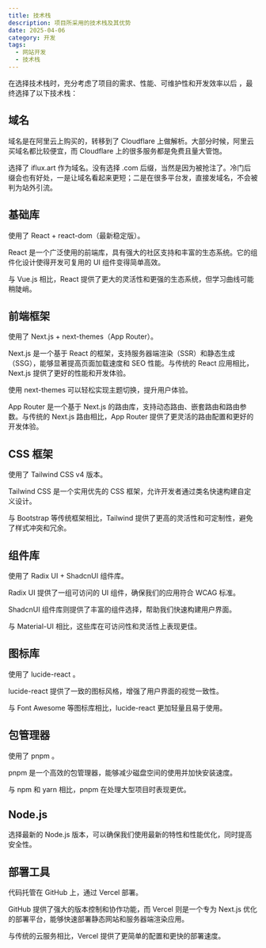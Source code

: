 ```yaml
---
title: 技术栈
description: 项目所采用的技术栈及其优势
date: 2025-04-06
category: 开发
tags:
  - 网站开发
  - 技术栈
---
```


在选择技术栈时，充分考虑了项目的需求、性能、可维护性和开发效率以后 ，最终选择了以下技术栈：

## 域名

域名是在阿里云上购买的，转移到了 Cloudflare 上做解析。大部分时候，阿里云买域名都比较便宜，而 Cloudflare 上的很多服务都是免费且量大管饱。

选择了 iflux.art 作为域名。没有选择 .com 后缀，当然是因为被抢注了。冷门后缀会也有好处，一是让域名看起来更短；二是在很多平台发，直接发域名，不会被判为站外引流。

## 基础库

使用了 React + react-dom（最新稳定版）。

React 是一个广泛使用的前端库，具有强大的社区支持和丰富的生态系统。它的组件化设计使得开发可复用的 UI 组件变得简单高效。

与 Vue.js 相比，React 提供了更大的灵活性和更强的生态系统，但学习曲线可能稍陡峭。

## 前端框架

使用了 Next.js + next-themes（App Router）。

Next.js 是一个基于 React 的框架，支持服务器端渲染（SSR）和静态生成（SSG），能够显著提高页面加载速度和 SEO 性能。与传统的 React 应用相比，Next.js 提供了更好的性能和开发体验。

使用 next-themes 可以轻松实现主题切换，提升用户体验。

App Router 是一个基于 Next.js 的路由库，支持动态路由、嵌套路由和路由参数。与传统的 Next.js 路由相比，App Router 提供了更灵活的路由配置和更好的开发体验。

## CSS 框架

使用了 Tailwind CSS v4 版本。

Tailwind CSS 是一个实用优先的 CSS 框架，允许开发者通过类名快速构建自定义设计。

与 Bootstrap 等传统框架相比，Tailwind 提供了更高的灵活性和可定制性，避免了样式冲突和冗余。

## 组件库

使用了 Radix UI + ShadcnUI 组件库。

Radix UI 提供了一组可访问的 UI 组件，确保我们的应用符合 WCAG 标准。

ShadcnUI 组件库则提供了丰富的组件选择，帮助我们快速构建用户界面。

与 Material-UI 相比，这些库在可访问性和灵活性上表现更佳。

## 图标库

使用了 lucide-react 。

lucide-react 提供了一致的图标风格，增强了用户界面的视觉一致性。

与 Font Awesome 等图标库相比，lucide-react 更加轻量且易于使用。

## 包管理器

使用了 pnpm 。

pnpm 是一个高效的包管理器，能够减少磁盘空间的使用并加快安装速度。

与 npm 和 yarn 相比，pnpm 在处理大型项目时表现更优。

## Node.js

选择最新的 Node.js 版本，可以确保我们使用最新的特性和性能优化，同时提高安全性。

## 部署工具

代码托管在 GitHub 上，通过 Vercel 部署。

GitHub 提供了强大的版本控制和协作功能，而 Vercel 则是一个专为 Next.js 优化的部署平台，能够快速部署静态网站和服务器端渲染应用。

与传统的云服务相比，Vercel 提供了更简单的配置和更快的部署速度。